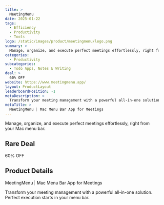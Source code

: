 ```yaml
---
title: >
  MeetingMenu
date: 2025-01-22
tags:
  - Efficiency
  - Productivity
  - Tools
logo: /static/images/product/meetingmenu/logo.png
summary: >
  Manage, organize, and execute perfect meetings effortlessly, right from your Mac menu bar.
categories:
  - Productivity
subcategories:
  - Todo Apps, Notes & Writing
deal: >
  60% OFF
website: https://www.meetingmenu.app/
layout: ProductLayout
leaderboardPosition: -1
metaDescription: >
  Transform your meeting management with a powerful all-in-one solution. Perfect execution starts in your menu bar.
metaTitle: >
  MeetingMenu | Mac Menu Bar App for Meetings
---
```

Manage, organize, and execute perfect meetings effortlessly, right from your Mac menu bar.

## Rare Deal

60% OFF

## Product Details

MeetingMenu | Mac Menu Bar App for Meetings

Transform your meeting management with a powerful all-in-one solution. Perfect execution starts in your menu bar.

